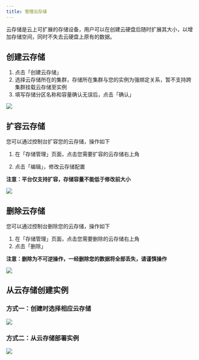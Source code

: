 ```yaml
---
title: 管理云存储
---
```


云存储是云上可扩展的存储设备，用户可以在创建云硬盘后随时扩展其大小，以增加存储空间，同时不失去云硬盘上原有的数据。



## 创建云存储

1. 点击「创建云存储」
2. 选择云存储所在的集群，存储所在集群与您的实例为强绑定关系，暂不支持跨集群挂载云存储至实例
3. 填写存储分区名称和容量确认无误后，点击「确认」

![](https://gpu-cloud-1312767721.cos.ap-shanghai.myqcloud.com/docs/WX20240228-163704@2x.png)

## 扩容云存储

您可以通过控制台扩容您的云存储，操作如下
1. 在「存储管理」页面，点击您需要扩容的云存储右上角

2. 点击「编辑」，修改云存储配置

**注意：平台仅支持扩容，存储容量不能低于修改前大小**

![](https://gpu-cloud-1312767721.cos.ap-shanghai.myqcloud.com/docs/WX20240228-174039@2x.png)



## 删除云存储
您可以通过控制台删除您的云存储，操作如下

1. 在「存储管理」页面，点击您需要删除的云存储右上角
2. 点击「删除」

**注意：删除为不可逆操作，一经删除您的数据将全部丢失，请谨慎操作**

![](https://gpu-cloud-1312767721.cos.ap-shanghai.myqcloud.com/docs/WX20240229-104826@2x.png)


## 从云存储创建实例
### 方式一：创建时选择相应云存储
![](https://gpu-cloud-1312767721.cos.ap-shanghai.myqcloud.com/docs/WX20240228-163745@2x.png)
### 方式二：从云存储部署实例
![](https://gpu-cloud-1312767721.cos.ap-shanghai.myqcloud.com/docs/WX20240228-163914@2x.png)